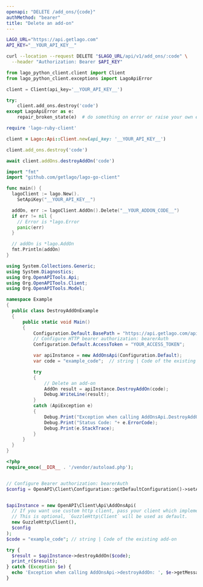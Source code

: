 ```yaml
---
openapi: "DELETE /add_ons/{code}"
authMethod: "bearer"
title: "Delete an add-on"
---
```


<RequestExample>

```bash cURL
LAGO_URL="https://api.getlago.com"
API_KEY="__YOUR_API_KEY__"

curl --location --request DELETE "$LAGO_URL/api/v1/add_ons/:code" \
  --header "Authorization: Bearer $API_KEY"
```

```python Python
from lago_python_client.client import Client
from lago_python_client.exceptions import LagoApiError

client = Client(api_key='__YOUR_API_KEY__')

try:
    client.add_ons.destroy('code')
except LagoApiError as e:
    repair_broken_state(e)  # do something on error or raise your own exception
```

```ruby Ruby
require 'lago-ruby-client'

client = Lago::Api::Client.new(api_key: '__YOUR_API_KEY__')

client.add_ons.destroy('code')
```

```js Javascript
await client.addOns.destroyAddOn('code')
```

```go Go
import "fmt"
import "github.com/getlago/lago-go-client"

func main() {
  lagoClient := lago.New().
    SetApiKey("__YOUR_API_KEY__")

  addOn, err := lagoClient.AddOn().Delete("__YOUR_ADDON_CODE__")
  if err != nil {
    // Error is *lago.Error
    panic(err)
  }

  // addOn is *lago.AddOn
  fmt.Println(addOn)
}
```

```csharp C#
using System.Collections.Generic;
using System.Diagnostics;
using Org.OpenAPITools.Api;
using Org.OpenAPITools.Client;
using Org.OpenAPITools.Model;

namespace Example
{
  public class DestroyAddOnExample
  {
      public static void Main()
      {
          Configuration.Default.BasePath = "https://api.getlago.com/api/v1";
          // Configure HTTP bearer authorization: bearerAuth
          Configuration.Default.AccessToken = "YOUR_ACCESS_TOKEN";

          var apiInstance = new AddOnsApi(Configuration.Default);
          var code = "example_code";  // string | Code of the existing add-on

          try
          {
              // Delete an add-on
              AddOn result = apiInstance.DestroyAddOn(code);
              Debug.WriteLine(result);
          }
          catch (ApiException e)
          {
              Debug.Print("Exception when calling AddOnsApi.DestroyAddOn: " + e.Message );
              Debug.Print("Status Code: "+ e.ErrorCode);
              Debug.Print(e.StackTrace);
          }
      }
  }
}
```

```php PHP
<?php
require_once(__DIR__ . '/vendor/autoload.php');


// Configure Bearer authorization: bearerAuth
$config = OpenAPI\Client\Configuration::getDefaultConfiguration()->setAccessToken('YOUR_ACCESS_TOKEN');


$apiInstance = new OpenAPI\Client\Api\AddOnsApi(
  // If you want use custom http client, pass your client which implements `GuzzleHttp\ClientInterface`.
  // This is optional, `GuzzleHttp\Client` will be used as default.
  new GuzzleHttp\Client(),
  $config
);
$code = "example_code"; // string | Code of the existing add-on

try {
  $result = $apiInstance->destroyAddOn($code);
  print_r($result);
} catch (Exception $e) {
  echo 'Exception when calling AddOnsApi->destroyAddOn: ', $e->getMessage(), PHP_EOL;
}
```

</RequestExample>
